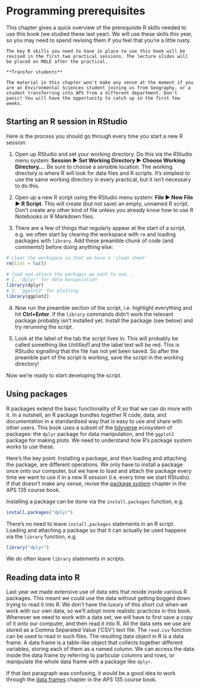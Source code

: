 # Programming prerequisites

This chapter gives a quick overview of the prerequisite R skills needed to use this book (we studied these last year). We will use these skills this year, so you may need to spend revising them if you feel that you're a little rusty.

```block

The key R skills you need to have in place to use this book will be revised in the first two practical sessions. The lecture slides will be placed on MOLE after the practical.

**Transfer students**

The material in this chapter won't make any sense at the moment if you are an Environmental Sciences student joining us from Geography, or a student transferring into APS from a different department. Don't panic! You will have the opportunity to catch up in the first few weeks.
```

## Starting an R session in RStudio

Here is the process you should go through every time you start a new R session:

1. Open up RStudio and set your working directory. Do this via the RStudio menu system: **Session ▶ Set Working Directory ▶ Choose Working Directory...**. Be sure to choose a sensible location. The working directory is where R will look for data files and R scripts. It's simplest to use the same working directory in every practical, but it isn't necessary to do this.

2. Open up a new R script using the RStudio menu system: **File ▶ New File ▶ R Script**. This will create (but not save) an empty, unnamed R script. Don't create any other kind of file unless you already know how to use R Notebooks or R Markdown files.

3. There are a few of things that regularly appear at the start of a script, e.g. we often start by clearing the workspace with `rm` and loading packages with `library`. Add these preamble chunk of code (and comments!) before doing anything else:

```r
# clear the workspace so that we have a 'clean sheet'
rm(list = ls())

# load and attach the packages we want to use...
# 1. 'dplyr' for data manipulation
library(dplyr)
# 2. 'ggplot2' for plotting
library(ggplot2)
```

4. Now run the preamble section of the script, i.e. highlight everything and hit **Ctrl+Enter**. If the `library` commands didn't work the relevant package probably isn't installed yet. Install the package (see below) and try rerunning the script.

5. Look at the label of the tab the script lives in. This will probably be called something like *Untitled1* and the label text will be red. This is RStudio signalling that the file has not yet been saved. So after the preamble part of the script is working, save the script in the working directory!

Now we're ready to start developing the script.

## Using packages

R packages extend the basic functionality of R so that we can do more with it. In a nutshell, an R package bundles together R code, data, and documentation in a standardised way that is easy to use and share with other users. This book uses a subset of the [tidyverse](https://www.tidyverse.org) ecosystem of packages: the `dplyr` package for data manipulation, and the `ggplot2` package for making plots. We need to understand how R's package system works to use these. 

Here's the key point: Installing a package, and then loading and attaching the package, are different operations. We only have to install a package once onto our computer, but we have to load and attach the package every time we want to use it in a new R session (i.e. every time we start RStudio). If that doesn't make any sense, revise the [package system](http://dzchilds.github.io/aps-data-analysis-L1/help-packages.html) chapter in the APS 135 course book.

Installing a package can be done via the `install.packages` function, e.g.
```r
install.packages("dplyr")
```
There's no need to leave `install.packages` statements in an R script. Loading and attaching a package so that it can actually be used happens via the `library` function, e.g.
```r
library("dplyr")
```
We do often leave `library` statements in scripts.

## Reading data into R

Last year we made extensive use of data sets that reside inside various R packages. This meant we could use the data without getting bogged down trying to read it into R. We don't have the luxury of this short cut when we work with our own data, so we'll adopt more realistic practices in this book. Whenever we need to work with a data set, we will have to first save a copy of it onto our computer, and then read it into R. All the data sets we use are stored as a Comma Separated Value ('CSV') text file. The `read.csv` function can be used to read in such files. The resulting data object in R is a data frame. A data frame is a table-like object that collects together different variables, storing each of them as a named column. We can access the data inside the data frame by referring to particular columns and rows, or manipulate the whole data frame with a package like `dplyr`. 

If that last paragraph was confusing, it would be a good idea to work through the [data frames]({{site.baseurl-L1}}/data-frames.html#access-data) chapter in the APS 135 course book.









